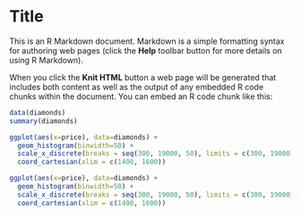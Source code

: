 Title
========================================================

This is an R Markdown document. Markdown is a simple formatting syntax for authoring web pages (click the **Help** toolbar button for more details on using R Markdown).

When you click the **Knit HTML** button a web page will be generated that includes both content as well as the output of any embedded R code chunks within the document. You can embed an R code chunk like this:

```r
data(diamonds)
summary(diamonds)
```

```r
ggplot(aes(x=price), data=diamonds) +
  geom_histogram(binwidth=50) +
  scale_x_discrete(breaks = seq(300, 19000, 50), limits = c(300, 19000)) +
  coord_cartesian(xlim = c(1400, 1600))

ggplot(aes(x=price), data=diamonds) +
  geom_histogram(binwidth=50) +
  scale_x_discrete(breaks = seq(300, 19000, 50), limits = c(300, 19000)) +
  coord_cartesian(xlim = c(1400, 1600))

```

